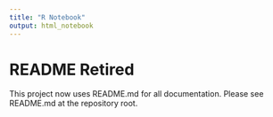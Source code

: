 ```yaml
---
title: "R Notebook"
output: html_notebook
---
```


# README Retired

This project now uses README.md for all documentation.
Please see README.md at the repository root.
